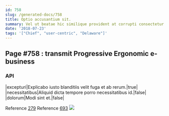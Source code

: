 ```yaml
---
id: 758
slug: /generated-docs/758
title: Optio accusantium sit.
summary: Vel ut beatae hic similique provident at corrupti consectetur dignissimos.
date: '2018-07-23'
tags: '["Chief", "user-centric", "Delaware"]'
---
```


## Page #758 : transmit Progressive Ergonomic e-business
### API

|excepturi|Explicabo iusto blanditiis velit fuga et ab rerum.|true|
|necessitatibus|Aliquid dicta tempore porro necessitatibus id.|false|
|dolorum|Modi sint et.|false|

Reference [279](/generated-docs/279)
Reference [693](/generated-docs/693)
![](/assets/cats-0.jpg)

<Partial1 />



